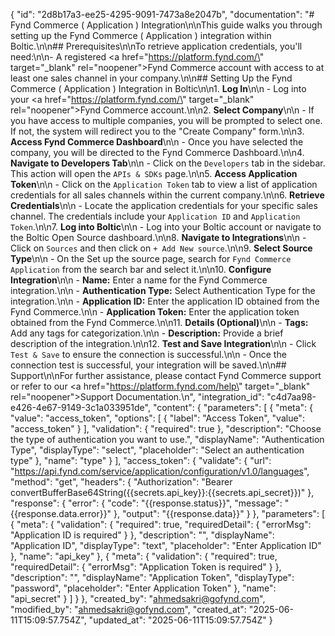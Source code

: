 {
    "id": "2d8b17a3-ee25-4295-9091-7473a8e2047b",
    "documentation": "# Fynd Commerce ( Application ) Integration\n\nThis guide walks you through setting up the Fynd Commerce ( Application ) integration within Boltic.\n\n## Prerequisites\n\nTo retrieve application credentials, you'll need:\n\n-   A registered <a href=\"https://platform.fynd.com/\" target=\"_blank\" rel=\"noopener\"><span>Fynd Commerce account</span></a> with access to at least one sales channel in your company.\n\n## Setting Up the Fynd Commerce ( Application ) Integration in Boltic\n\n1. **Log In**\n\n    - Log into your <a href=\"https://platform.fynd.com/\" target=\"_blank\" rel=\"noopener\"><span>Fynd Commerce account</span></a>.\n\n2. **Select Company**\n\n    - If you have access to multiple companies, you will be prompted to select one. If not, the system will redirect you to the \"Create Company\" form.\n\n3. **Access Fynd Commerce Dashboard**\n\n    - Once you have selected the company, you will be directed to the Fynd Commerce Dashboard.\n\n4. **Navigate to Developers Tab**\n\n    - Click on the `Developers` tab in the sidebar. This action will open the `APIs & SDKs` page.\n\n5. **Access Application Token**\n\n    - Click on the `Application Token` tab to view a list of application credentials for all sales channels within the current company.\n\n6. **Retrieve Credentials**\n\n    - Locate the application credentials for your specific sales channel. The credentials include your `Application ID` and `Application Token`.\n\n7. **Log into Boltic**\n\n    - Log into your Boltic account or navigate to the Boltic Open Source dashboard.\n\n8. **Navigate to Integrations**\n\n    - Click on `Sources` and then click on `+ Add New source`.\n\n9. **Select Source Type**\n\n    - On the Set up the source page, search for `Fynd Commerce Application` from the search bar and select it.\n\n10. **Configure Integration**\n\n    - **Name:** Enter a name for the Fynd Commerce integration.\n\n    - **Authentication Type:** Select Authentication Type for the integration.\n\n    - **Application ID:** Enter the application ID obtained from the Fynd Commerce.\n\n    - **Application Token:** Enter the application token obtained from the Fynd Commerce.\n\n11. **Details (Optional)**\n\n    - **Tags:** Add any tags for categorization.\n\n    - **Description:** Provide a brief description of the integration.\n\n12. **Test and Save Integration**\n\n    - Click `Test & Save` to ensure the connection is successful.\n\n    - Once the connection test is successful, your integration will be saved.\n\n## Support\n\nFor further assistance, please contact Fynd Commerce support or refer to our <a href=\"https://platform.fynd.com/help\" target=\"_blank\" rel=\"noopener\"><span>Support Documentation</span></a>.\n",
    "integration_id": "c4d7aa98-e426-4e67-9149-3c1a033951de",
    "content": {
        "parameters": [
            {
                "meta": {
                    "value": "access_token",
                    "options": [
                        {
                            "label": "Access Token",
                            "value": "access_token"
                        }
                    ],
                    "validation": {
                        "required": true
                    },
                    "description": "Choose the type of authentication you want to use.",
                    "displayName": "Authentication Type",
                    "displayType": "select",
                    "placeholder": "Select an authentication type"
                },
                "name": "type"
            }
        ],
        "access_token": {
            "validate": {
                "url": "https://api.fynd.com/service/application/configuration/v1.0/languages",
                "method": "get",
                "headers": {
                    "Authorization": "Bearer convertBufferBase64String({{secrets.api_key}}:{{secrets.api_secret}})"
                },
                "response": {
                    "error": {
                        "code": "{{response.status}}",
                        "message": "{{response.data.error}}"
                    },
                    "output": "{{response.data}}"
                }
            },
            "parameters": [
                {
                    "meta": {
                        "validation": {
                            "required": true,
                            "requiredDetail": {
                                "errorMsg": "Application ID is required"
                            }
                        },
                        "description": "",
                        "displayName": "Application ID",
                        "displayType": "text",
                        "placeholder": "Enter Application ID"
                    },
                    "name": "api_key"
                },
                {
                    "meta": {
                        "validation": {
                            "required": true,
                            "requiredDetail": {
                                "errorMsg": "Application Token is required"
                            }
                        },
                        "description": "",
                        "displayName": "Application Token",
                        "displayType": "password",
                        "placeholder": "Enter Application Token"
                    },
                    "name": "api_secret"
                }
            ]
        }
    },
    "created_by": "ahmedsakri@gofynd.com",
    "modified_by": "ahmedsakri@gofynd.com",
    "created_at": "2025-06-11T15:09:57.754Z",
    "updated_at": "2025-06-11T15:09:57.754Z"
}